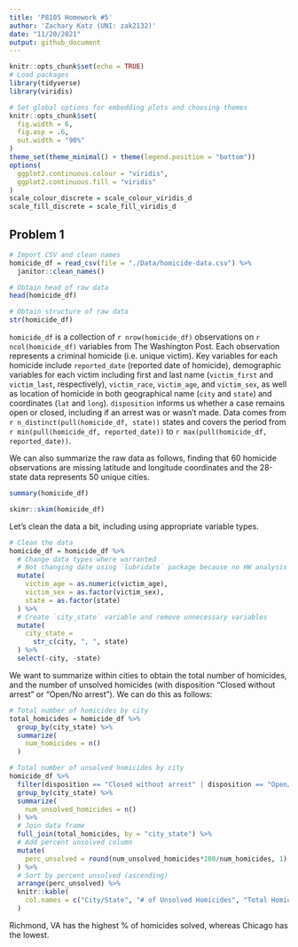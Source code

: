 ```yaml
---
title: 'P8105 Homework #5'
author: 'Zachary Katz (UNI: zak2132)'
date: "11/20/2021"
output: github_document
---
```


```r
knitr::opts_chunk$set(echo = TRUE)
# Load packages
library(tidyverse)
library(viridis)

# Set global options for embedding plots and choosing themes
knitr::opts_chunk$set(
  fig.width = 6,
  fig.asp = .6,
  out.width = "90%"
)
theme_set(theme_minimal() + theme(legend.position = "bottom"))
options(
  ggplot2.continuous.colour = "viridis",
  ggplot2.continuous.fill = "viridis"
)
scale_colour_discrete = scale_colour_viridis_d
scale_fill_discrete = scale_fill_viridis_d
```

## Problem 1

```r
# Import CSV and clean names
homicide_df = read_csv(file = "./Data/homicide-data.csv") %>% 
  janitor::clean_names()

# Obtain head of raw data
head(homicide_df)

# Obtain structure of raw data
str(homicide_df)
```

`homicide_df` is a collection of `r nrow(homicide_df)` observations on `r ncol(homicide_df)` variables from The Washington Post. Each observation represents a criminal homicide (i.e. unique victim). Key variables for each homicide include `reported_date` (reported date of homicide), demographic variables for each victim including first and last name (`victim_first` and `victim_last`, respectively), `victim_race`, `victim_age`, and `victim_sex`, as well as location of homicide in both geographical name (`city` and `state`) and coordinates (`lat` and `long`). `disposition` informs us whether a case remains open or closed, including if an arrest was or wasn't made. Data comes from `r n_distinct(pull(homicide_df, state))` states and covers the period from `r min(pull(homicide_df, reported_date))` to `r max(pull(homicide_df, reported_date))`.

We can also summarize the raw data as follows, finding that 60 homicide observations are missing latitude and longitude coordinates and the 28-state data represents 50 unique cities.

```r
summary(homicide_df)

skimr::skim(homicide_df)
```

Let's clean the data a bit, including using appropriate variable types.

```r
# Clean the data
homicide_df = homicide_df %>% 
  # Change data types where warranted
  # Not changing date using `lubridate` package because no HW analysis requires date var
  mutate(
    victim_age = as.numeric(victim_age),
    victim_sex = as.factor(victim_sex),
    state = as.factor(state)
  ) %>% 
  # Create `city_state` variable and remove unnecessary variables
  mutate(
    city_state = 
      str_c(city, ", ", state)
  ) %>% 
  select(-city, -state) 
```

We want to summarize within cities to obtain the total number of homicides, and the number of unsolved homicides (with disposition "Closed without arrest" or "Open/No arrest"). We can do this as follows:

```r
# Total number of homicides by city
total_homicides = homicide_df %>% 
  group_by(city_state) %>% 
  summarize(
    num_homicides = n()
  )

# Total number of unsolved homicides by city
homicide_df %>% 
  filter(disposition == "Closed without arrest" | disposition == "Open/No arrest") %>% 
  group_by(city_state) %>% 
  summarize(
    num_unsolved_homicides = n()
  ) %>% 
  # Join data frame
  full_join(total_homicides, by = "city_state") %>% 
  # Add percent unsolved column
  mutate(
    perc_unsolved = round(num_unsolved_homicides*100/num_homicides, 1)
  ) %>% 
  # Sort by percent unsolved (ascending)
  arrange(perc_unsolved) %>% 
  knitr::kable(
    col.names = c("City/State", "# of Unsolved Homicides", "Total Homicides", "% Unsolved")
  )
```

Richmond, VA has the highest % of homicides solved, whereas Chicago has the lowest.

```r

```

